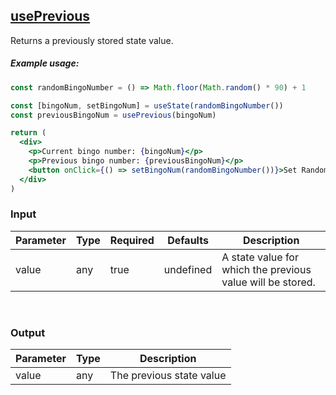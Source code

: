 
<Meta title='Custom Hooks/usePrevious' />

## [usePrevious](https://github.com/raduGaspar/custom-react-hooks/blob/main/src/usePrevious.js)

Returns a previously stored state value.

##### Example usage:
```jsx
const randomBingoNumber = () => Math.floor(Math.random() * 90) + 1

const [bingoNum, setBingoNum] = useState(randomBingoNumber())
const previousBingoNum = usePrevious(bingoNum)

return (
  <div>
    <p>Current bingo number: {bingoNum}</p>
    <p>Previous bingo number: {previousBingoNum}</p>
    <button onClick={() => setBingoNum(randomBingoNumber())}>Set Random Bingo Number</button>
  </div>
)
```

### Input

| Parameter           | Type    | Required | Defaults     | Description                                                               |
| ------------------- | ------- | -------- | ------------ | -------------------------------- |
| value | any | true | undefined | A state value for which the previous value will be stored. |

<br />

### Output

| Parameter | Type  | Description |
| --------- | ----- | -------------- |
| value  | any | The previous state value |
